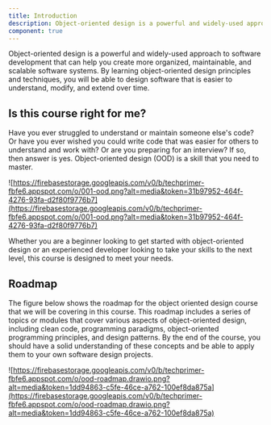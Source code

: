 ```yaml
---
title: Introduction
description: Object-oriented design is a powerful and widely-used approach to software development that can help you create more organized, maintainable, and scalable software systems. By learning object-oriented design principles and techniques, you will be able to design software that is easier to understand, modify, and extend over time.
component: true
---
```


Object-oriented design is a powerful and widely-used approach to software development that can help you create more organized, maintainable, and scalable software systems. By learning object-oriented design principles and techniques, you will be able to design software that is easier to understand, modify, and extend over time.

## Is this course right for me?

Have you ever struggled to understand or maintain someone else's code? Or have you ever wished you could write code that was easier for others to understand and work with? Or are you preparing for an interview? If so, then answer is yes. Object-oriented design (OOD) is a skill that you need to master.

![https://firebasestorage.googleapis.com/v0/b/techprimer-fbfe6.appspot.com/o/001-ood.png?alt=media&token=31b97952-464f-4276-93fa-d2f80f9776b7](https://firebasestorage.googleapis.com/v0/b/techprimer-fbfe6.appspot.com/o/001-ood.png?alt=media&token=31b97952-464f-4276-93fa-d2f80f9776b7)

Whether you are a beginner looking to get started with object-oriented design or an experienced developer looking to take your skills to the next level, this course is designed to meet your needs.

## Roadmap

The figure below shows the roadmap for the object oriented design course that we will be covering in this course. This roadmap includes a series of topics or modules that cover various aspects of object-oriented design, including clean code, programming paradigms, object-oriented programming principles, and design patterns. By the end of the course, you should have a solid understanding of these concepts and be able to apply them to your own software design projects.

![https://firebasestorage.googleapis.com/v0/b/techprimer-fbfe6.appspot.com/o/ood-roadmap.drawio.png?alt=media&token=1dd94863-c5fe-46ce-a762-100ef8da875a](https://firebasestorage.googleapis.com/v0/b/techprimer-fbfe6.appspot.com/o/ood-roadmap.drawio.png?alt=media&token=1dd94863-c5fe-46ce-a762-100ef8da875a)
